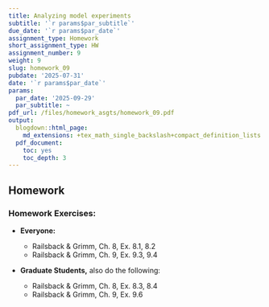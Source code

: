 ```yaml
---
title: Analyzing model experiments
subtitle: '`r params$par_subtitle`'
due_date: '`r params$par_date`'
assignment_type: Homework
short_assignment_type: HW
assignment_number: 9
weight: 9
slug: homework_09
pubdate: '2025-07-31'
date: '`r params$par_date`'
params:
  par_date: '2025-09-29'
  par_subtitle: ~
pdf_url: /files/homework_asgts/homework_09.pdf
output:
  blogdown::html_page:
    md_extensions: +tex_math_single_backslash+compact_definition_lists
  pdf_document:
    toc: yes
    toc_depth: 3
---
```

## Homework

### Homework Exercises:

* **Everyone:**



  * Railsback & Grimm, Ch. 8, Ex. 8.1, 8.2
  * Railsback & Grimm, Ch. 9, Ex. 9.3, 9.4

* **Graduate Students,** also do the following:



  * Railsback & Grimm, Ch. 8, Ex. 8.3, 8.4
  * Railsback & Grimm, Ch. 9, Ex. 9.6


